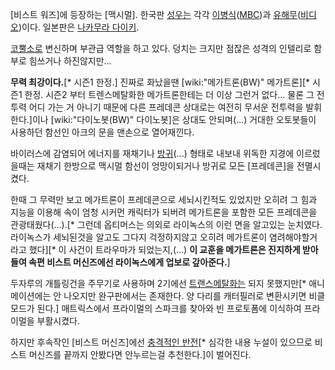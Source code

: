 [비스트 워즈]에 등장하는 [맥시멀].  한국판 [[성우]]는 각각 [[이병식]]([[MBC]])과 [[유해무]]([[비디오]])이다. 일본판은 [[나카무라 다이키]].

[[코뿔소]]로 변신하며 부관급 역할을 하고 있다. 덩치는 크지만 점잖은 성격의 인텔리로 함부로 힘쓰거나 하진않지만...

'''무력 최강이다.'''[* 시즌1 한정.] 진짜로 화났을땐 [wiki:"메가트론(BW)" 메가트론][* 시즌1 한정. 시즌2 부터 트렌스메탈화한 메가트론한테는 더 이상 그런거 없다... 물론 그 전투력 어디 가는 거 아니기 때문에 다른 프레데콘 상대로는 여전히 무서운 전투력을 발휘한다.]이나 [wiki:"다이노봇(BW)" 다이노봇]은 상대도 안되며(...) 거대한 오토봇들이 사용하던 함선인 아크의 문을 맨손으로 열어재낀다.

바이러스에 감염되어 에너지를 재채기나 [[방귀]](...) 형태로 내보내 위독한 지경에 이르렀을때는 재채기 한방으로 맥시멀 함선이 엉망이되거나 방귀로 모든 [프레데콘]을 전멸시켰다.

한때 그 무력만 보고 메가트론이 프레데콘으로 세뇌시킨적도 있었지만 오히려 그 힘과 지능을 이용해 속이 엄청 시커먼 캐릭터가 되버려 메가트론을 포함한 모든 프레데콘을 관광태웠다(...).[* 그런데 옵티머스는 의외로 라이녹스의 이런 면을 알고있는 눈치였다. 라이녹스가 세뇌된것을 알고도 그다지 걱정하지않고 오히려 메가트론이 염려해야할거라고 했다][* 이 사건이 트라우마가 되었는지,(...) '''이 교훈을 메가트론은 진지하게 받아들여 속편 비스트 머신즈에선 라이녹스에게 업보로 갚아준다.''']

두자루의 개틀링건을 주무기로 사용하며 2기에선 [[트랜스메탈]]화는 되지 못했지만[* 애니메이션에는 안 나오지만 완구판에서는 존재한다. 양 다리를 캐터필러로 변환시키면 비클모드가 된다.] 매트릭스에서 프라이멀의 스파크를 찾아와 빈 프로토폼에 이식하여 프라이멀을 부활시켰다.

하지만 후속작인 [비스트 머신즈]에선 [[탱코(BM)|충격적인 반전]][* 심각한 내용 누설이 있으므로 비스트 머신즈를 끝까지 안봤다면 안누르는걸 추천한다.]이 벌어진다.
